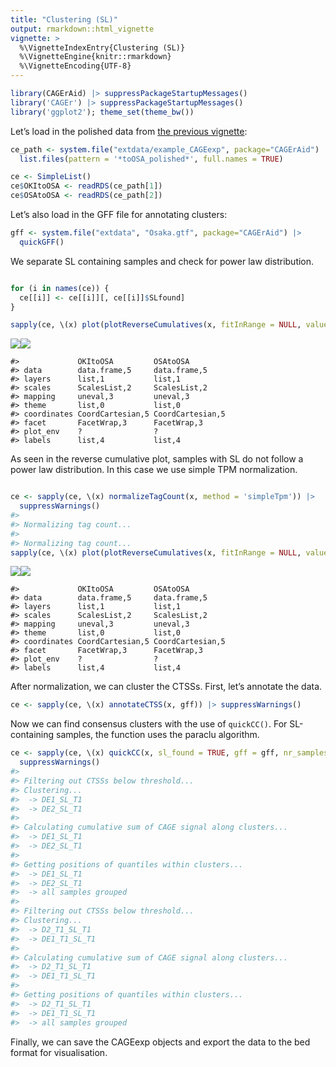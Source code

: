 ```yaml
---
title: "Clustering (SL)"
output: rmarkdown::html_vignette
vignette: >
  %\VignetteIndexEntry{Clustering (SL)}
  %\VignetteEngine{knitr::rmarkdown}
  %\VignetteEncoding{UTF-8}
---
```





```r
library(CAGErAid) |> suppressPackageStartupMessages()
library('CAGEr') |> suppressPackageStartupMessages()
library('ggplot2'); theme_set(theme_bw())
```

Let's load in the polished data from [the previous vignette](loading_polishing.html):


```r
ce_path <- system.file("extdata/example_CAGEexp", package="CAGErAid") |>
  list.files(pattern = '*toOSA_polished*', full.names = TRUE)

ce <- SimpleList()
ce$OKItoOSA <- readRDS(ce_path[1])
ce$OSAtoOSA <- readRDS(ce_path[2])
```

Let's also load in the GFF file for annotating clusters:


```r
gff <- system.file("extdata", "Osaka.gtf", package="CAGErAid") |>
  quickGFF()
```

We separate SL containing samples and check for power law distribution.


```r

for (i in names(ce)) {
  ce[[i]] <- ce[[i]][, ce[[i]]$SLfound]
}

sapply(ce, \(x) plot(plotReverseCumulatives(x, fitInRange = NULL, values = 'raw')))
```

![](plot reverse cumulatives raw sl-1.png)![](plot reverse cumulatives raw sl-2.png)

```
#>             OKItoOSA         OSAtoOSA        
#> data        data.frame,5     data.frame,5    
#> layers      list,1           list,1          
#> scales      ScalesList,2     ScalesList,2    
#> mapping     uneval,3         uneval,3        
#> theme       list,0           list,0          
#> coordinates CoordCartesian,5 CoordCartesian,5
#> facet       FacetWrap,3      FacetWrap,3     
#> plot_env    ?                ?               
#> labels      list,4           list,4
```

As seen in the reverse cumulative plot, samples with SL do not follow a power law distribution. In this case we use simple TPM normalization.


```r

ce <- sapply(ce, \(x) normalizeTagCount(x, method = 'simpleTpm')) |>
  suppressWarnings()
#> 
#> Normalizing tag count...
#> 
#> Normalizing tag count...
sapply(ce, \(x) plot(plotReverseCumulatives(x, fitInRange = NULL, values = 'normalized')))
```

![](plot normalized reverse cumulatives norm sl-1.png)![](plot normalized reverse cumulatives norm sl-2.png)

```
#>             OKItoOSA         OSAtoOSA        
#> data        data.frame,5     data.frame,5    
#> layers      list,1           list,1          
#> scales      ScalesList,2     ScalesList,2    
#> mapping     uneval,3         uneval,3        
#> theme       list,0           list,0          
#> coordinates CoordCartesian,5 CoordCartesian,5
#> facet       FacetWrap,3      FacetWrap,3     
#> plot_env    ?                ?               
#> labels      list,4           list,4
```

After normalization, we can cluster the CTSSs. First, let's annotate the data.


```r
ce <- sapply(ce, \(x) annotateCTSS(x, gff)) |> suppressWarnings()
```

Now we can find consensus clusters with the use of `quickCC()`. For SL-containing samples, the function uses the paraclu algorithm.


```r
ce <- sapply(ce, \(x) quickCC(x, sl_found = TRUE, gff = gff, nr_samples = 1)) |>
  suppressWarnings()
#> 
#> Filtering out CTSSs below threshold...
#> Clustering...
#> 	-> DE1_SL_T1
#> 	-> DE2_SL_T1
#> 
#> Calculating cumulative sum of CAGE signal along clusters...
#> 	-> DE1_SL_T1
#> 	-> DE2_SL_T1
#> 
#> Getting positions of quantiles within clusters...
#> 	-> DE1_SL_T1
#> 	-> DE2_SL_T1
#> 	-> all samples grouped
#> 
#> Filtering out CTSSs below threshold...
#> Clustering...
#> 	-> D2_T1_SL_T1
#> 	-> DE1_T1_SL_T1
#> 
#> Calculating cumulative sum of CAGE signal along clusters...
#> 	-> D2_T1_SL_T1
#> 	-> DE1_T1_SL_T1
#> 
#> Getting positions of quantiles within clusters...
#> 	-> D2_T1_SL_T1
#> 	-> DE1_T1_SL_T1
#> 	-> all samples grouped
```

Finally, we can save the CAGEexp objects and export the data to the bed format for visualisation.


